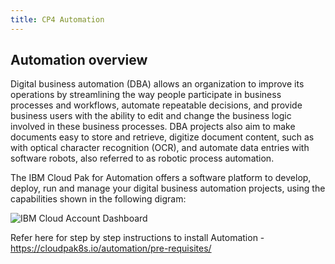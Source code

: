 ```yaml
---
title: CP4 Automation
---
```



<PageDescription>



</PageDescription>

## Automation overview

Digital business automation (DBA) allows an organization to improve its operations by streamlining the way people participate in business processes and workflows, automate repeatable decisions, and provide business users with the ability to edit and change the business logic involved in these business processes. DBA projects also aim to make documents easy to store and retrieve, digitize document content, such as with optical character recognition (OCR), and automate data entries with software robots, also referred to as robotic process automation.

The IBM Cloud Pak for Automation offers a software platform to develop, deploy, run and manage your digital business automation projects, using the capabilities shown in the following digram: 

![IBM Cloud Account Dashboard](images/automation.png)

Refer here for step by step instructions to install Automation - https://cloudpak8s.io/automation/pre-requisites/